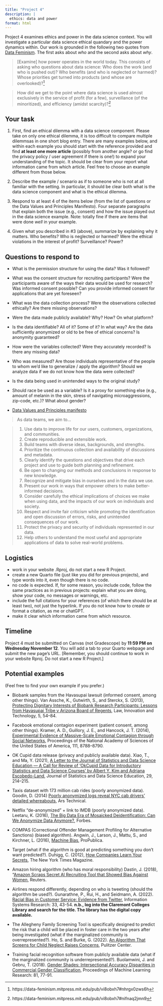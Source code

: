 ```yaml
---
title: "Project 4"
description: |
  ethics: data and power
format: html
---
```


Project 4 examines ethics and power in the data science context. You will investigate a particular data science ethical quandary and the power dynamics within. Our work is grounded in the following two quotes from <a href = "https://data-feminism.mitpress.mit.edu/" target = "_blank">Data Feminism</a>. The first asks about *who* and the second asks about *why*.


> [Examine] how power operates in the world today. This consists of asking who questions about data science: Who does the work (and who is pushed out)? Who benefits (and who is neglected or harmed)? Whose priorities get turned into products (and whose are overlooked)?^[https://data-feminism.mitpress.mit.edu/pub/vi8obxh7#nhrgx0zws6h]

> How did we get to the point where data science is used almost exclusively in the service of profit (for a few), surveillance (of the minoritized), and efficiency (amidst scarcity)?^[https://data-feminism.mitpress.mit.edu/pub/vi8obxh7#nifnaq2jmn9]

## Your task

1. First, find an ethical dilemma with a data science component. Please take on only one ethical dilemma, it is too difficult to compare multiple dilemmsas in one short blog entry. There are many examples below, and within each example you should start with the reference provided and find **at least one more article** (possibly from another angle? or go find the privacy policy / user agreement if there is one!) to expand your understanding of the topic. It should be clear from your report what information came from which article. Feel free to choose an example different from those below.

2. Describe the example / scenario as if to someone who is not at all familiar with the setting. In particular, it should be clear both what is the data science component and what is the ethical dilemma.

3. Respond to at least 4 of the items below (from the list of questions or the Data Values and Principles Manifesto). Four separate paragraphs that explain both the issue (e.g., consent) and how the issue played out in the data science example. Note: totally fine if there are items that were done *well* in your example.

4. Given what you described in #3 (above), summarize by explaining why it matters. Who benefits? Who is neglected or harmed? Were the ethical violations in the interest of profit? Surveillance? Power?


## Questions to respond to

* What is the permission structure for using the data? Was it followed?

* What was the consent structure for recruiting participants? Were the participants aware of the ways their data would be used for research? Was informed consent possible? Can you provide informed consent for applications that are yet foreseen?

* What was the data collection process? Were the observations collected ethically? Are there missing observations?

* Were the data made publicly available? Why? How? On what platform?

* Is the data identifiable? All of it? Some of it? In what way? Are the data sufficiently anonymized or old to be free of ethical concerns? Is anonymity guaranteed?

* How were the variables collected? Were they accurately recorded? Is there any missing data?

* Who was measured? Are those individuals representative of the people to whom we'd like to generalize / apply the algorithm? Should we analyze data if we do not know how the data were collected?

* Is the data being used in unintended ways to the original study?

* Should race be used as a variable? Is it a proxy for something else (e.g., amount of melanin in the skin, stress of navigating microaggressions, zip-code, etc.)? What about gender?

* <a href = "https://datapractices.org/manifesto/" target = "_blank">Data Values and Principles manifesto</a>


> As data teams, we aim to...

> 1. Use data to improve life for our users, customers, organizations, and communities.
> 2. Create reproducible and extensible work.
> 3. Build teams with diverse ideas, backgrounds, and strengths.
> 4. Prioritize the continuous collection and availability of discussions and metadata.
> 5. Clearly identify the questions and objectives that drive each project and use to guide both planning and refinement.
> 6. Be open to changing our methods and conclusions in response to new knowledge.
> 7. Recognize and mitigate bias in ourselves and in the data we use.
> 8. Present our work in ways that empower others to make better-informed decisions.
> 9. Consider carefully the ethical implications of choices we make when using data, and the impacts of our work on individuals and society.
> 10. Respect and invite fair criticism while promoting the identification and open discussion of errors, risks, and unintended consequences of our work.
> 11. Protect the privacy and security of individuals represented in our data.
> 12. Help others to understand the most useful and appropriate applications of data to solve real-world problems.


## Logistics

- work in your website .Rproj, do not start a new R Project.
- create a new Quarto file (just like you did for previous projects), and type words into it, even though there is no code.
- no code is expected. If, for some reason, you include code, follow the same practices as in previous projects: explain what you are doing, show your code, no messages or warnings, etc.
- include the full citations for your references (of which there should be at least two), not just the hyperlink. If you do not know how to create or format a citation, as me or chatGPT.
- make it clear which information came from which resource.


## Timeline

Project 4 must be submitted on Canvas (not Gradescope) by **11:59 PM on Wednesday November 12**.  You will add a tab to your Quarto webpage and submit the new page's URL. [Remember, you should continue to work in your website Rproj. Do not start a new R Project.]


## Potential examples

(Feel free to find your own example if you prefer.)

* Biobank samples from the Havasupai lawsuit (informed consent, among other things).  Van Assche, K., Gutwirth, S., and Sterckx, S. (2013), <a href = "https://www.researchgate.net/publication/260121496_Protecting_Dignitary_Interests_of_Biobank_Research_Participants_Lessons_from_Havasupai_Tribe_v_Arizona_Board_of_RegentsI" target = "_blank">Protecting Dignitary Interests of Biobank Research Participants: Lessons from Havasupai Tribe v Arizona Board of Regents</a>, Law, Innovation and Technology, 5, 54–84.

* Facebook emotional contagion experiment (patient consent, among other things). Kramer, A. D., Guillory, J. E., and Hancock, J. T. (2014), <a href = "https://www.pnas.org/doi/10.1073/pnas.1320040111" target = "_blank">Experimental Evidence of Massive-Scale Emotional Contagion through Social Networks</a>, Proceedings of the National Academy of Sciences of the United States of America, 111, 8788–8790.

* OK Cupid data release (privacy and publicly available data). Xiao, T., and Ma, Y. (2021), <a href = "https://www.tandfonline.com/doi/full/10.1080/26939169.2021.1930812" target = "_blank">A Letter to the Journal of Statistics and Data Science Education — A Call for Review of 'OkCupid Data for Introductory Statistics and Data Science Courses' by Albert Y. Kim and Adriana Escobedo-Land</a>, Journal of Statistics and Data Science Education, 29, 214–215.

* Taxis dataset with 173 million cab rides (poorly anonymized data). Goodin, D. (2014) <a href = "https://arstechnica.com/tech-policy/2014/06/poorly-anonymized-logs-reveal-nyc-cab-drivers-detailed-whereabouts/" target = "_blank">Poorly anonymized logs reveal NYC cab drivers' detailed whereabouts</a>, Ars Technical.

* Netflix "de-anonymized" + link to IMDB (poorly anonymized data). Leetaru, K. (2016), <a href = "https://www.forbes.com/sites/kalevleetaru/2016/08/24/the-big-data-era-of-mosaicked-deidentification-can-we-anonymize-data-anymore/" target = "_blank">The Big Data Era of Mosaicked Deidentification: Can We Anonymize Data Anymore?</a>, Forbes.

* COMPAS (Correctional Offender Management Profiling for Alternative Sanctions) (biased algorithm). Angwin, J., Larson, J., Mattu, S., and Kirchner, L. (2016), <a href = "https://www.propublica.org/article/machine-bias-risk-assessments-in-criminal-sentencing" target = "_blank">Machine Bias</a>, ProPublica.

* Target (what if the algorithm is good at predicting something you don't want predicted?). Duhigg, C. (2012), <a href = "https://www.nytimes.com/2012/02/19/magazine/shopping-habits.html?unlocked_article_code=1.6U4.nLSt.-yehBjKHEmPW&smid=url-share" target = "_blank">How Companies Learn Your Secrets</a>, The New York Times Magazine.

* Amazon hiring algorithm (who has moral responsibility) Dastin, J. (2018), "<a href = "https://www.reuters.com/article/us-amazon-com-jobs-automation-insight-idUSKCN1MK08G" target = "_blank">Amazon Scraps Secret AI Recruiting Tool that Showed Bias Against Women</a>, Reuters.

* Airlines respond differently, depending on who is tweeting (should the algorithm be used?). Gunarathne, P., Rui, H., and Seidmann, A. (2022). <a href = "https://pubsonline.informs.org/doi/10.1287/isre.2021.1058" target = "_blank">Racial Bias in Customer Service: Evidence from Twitter</a>, Information Systems Research: 33, 43-54. **n.b., log into the Claremont Colleges Library and search for the title. The library has the digital copy available.**

* The Allegheny Family Screening Tool is specifically designed to predict the risk that a child will be placed in foster care in the two years after being investigated (what if the marginalized community is overrepresented?). Ho, S. and Burke, G. (2022). <a href = "https://pulitzercenter.org/stories/algorithm-screens-child-neglect-raises-concerns" target = "_blank">An Algorithm That Screens for Child Neglect Raises Concerns</a>, Pulitzer Center.

* Training facial recognition software from publicly available data (what if the marginalized community is underrepresented?). Buolamwini, J. and Gebru, T. (2018). <a href = "https://proceedings.mlr.press/v81/buolamwini18a.html" target = "_blank">Gender Shades: Intersectional Accuracy Disparities in Commercial Gender Classification</a>, Proceedings of Machine Learning Research: 81, 77-91.


